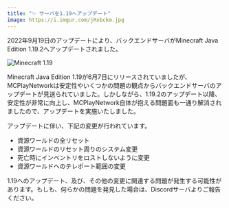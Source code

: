 ```yaml
---
title: "✨ サーバを1.19へアップデート"
image: https://i.imgur.com/jRxbckm.jpg
---
```


2022年9月19日のアップデートにより、バックエンドサーバがMinecraft Java Edition 1.19.2へアップデートされました。

![Minecraft 1.19](https://i.imgur.com/jRxbckm.jpg)

Minecraft Java Edition 1.19が6月7日にリリースされていましたが、MCPlayNetworkは安定性やいくつかの問題の観点からバックエンドサーバのアップデートが見送られていました。しかしながら、1.19.2のアップデート以降、安定性が非常に向上し、MCPlayNetwork自体が抱える問題面も一通り解消されましたので、アップデートを実施いたしました。

アップデートに伴い、下記の変更が行われています。

* 資源ワールドの全リセット
* 資源ワールドのリセット周りのシステム変更
* 死亡時にインベントリをロストしないように変更
* 資源ワールドへのテレポート範囲の変更

1.19へのアップデート、及び、その他の変更に関連する問題が発生する可能性があります。もしも、何らかの問題を発見した場合は、Discordサーバよりご報告ください。
